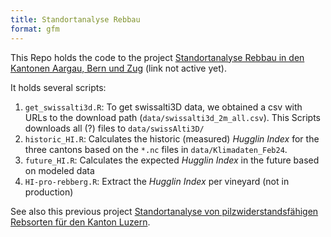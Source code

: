 ```yaml
---
title: Standortanalyse Rebbau
format: gfm
---
```


This Repo holds the code to the project [Standortanalyse Rebbau in den Kantonen Aargau, Bern und Zug](https://www.zhaw.ch/en/research/project/74192) (link not active yet).

It holds several scripts:

1. `get_swissalti3d.R`: To get swissalti3D data, we obtained a csv with URLs to the download path (`data/swissalti3d_2m_all.csv`). This Scripts downloads all (?) files to `data/swissAlti3D/`
2. `historic_HI.R`: Calculates the historic (measured) *Hugglin Index* for the three cantons based on the `*.nc` files in `data/Klimadaten_Feb24`. 
3. `future_HI.R`: Calculates the expected *Hugglin Index* in the future based on modeled data
4. `HI-pro-rebberg.R`: Extract the *Hugglin Index* per vineyard (not in production)


See also this previous project [Standortanalyse von pilzwiderstandsfähigen Rebsorten für den Kanton Luzern](https://digitalcollection.zhaw.ch/items/8a2102f6-582f-482b-8301-64cd60fbf45f).